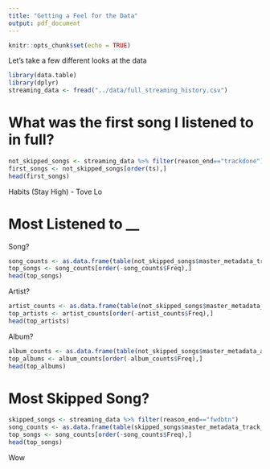```yaml
---
title: "Getting a Feel for the Data"
output: pdf_document
---
```


```r
knitr::opts_chunk$set(echo = TRUE)
```

Let's take a few different looks at the data
```r
library(data.table)
library(dplyr)
streaming_data <- fread("../data/full_streaming_history.csv")
```


# What was the first song I listened to in full?
```r
not_skipped_songs <- streaming_data %>% filter(reason_end=="trackdone")
first_songs <- not_skipped_songs[order(ts),]
head(first_songs)
```
Habits (Stay High) - Tove Lo

# Most Listened to __
Song?
```r
song_counts <- as.data.frame(table(not_skipped_songs$master_metadata_track_name))
top_songs <- song_counts[order(-song_counts$Freq),]
head(top_songs)
```
Artist?
```r
artist_counts <- as.data.frame(table(not_skipped_songs$master_metadata_album_artist_name))
top_artists <- artist_counts[order(-artist_counts$Freq),]
head(top_artists)
```
Album?
```r
album_counts <- as.data.frame(table(not_skipped_songs$master_metadata_album_album_name))
top_albums <- album_counts[order(-album_counts$Freq),]
head(top_albums)
```

# Most Skipped Song?
```r
skipped_songs <- streaming_data %>% filter(reason_end=="fwdbtn")
song_counts <- as.data.frame(table(skipped_songs$master_metadata_track_name))
top_songs <- song_counts[order(-song_counts$Freq),]
head(top_songs)
```
Wow
